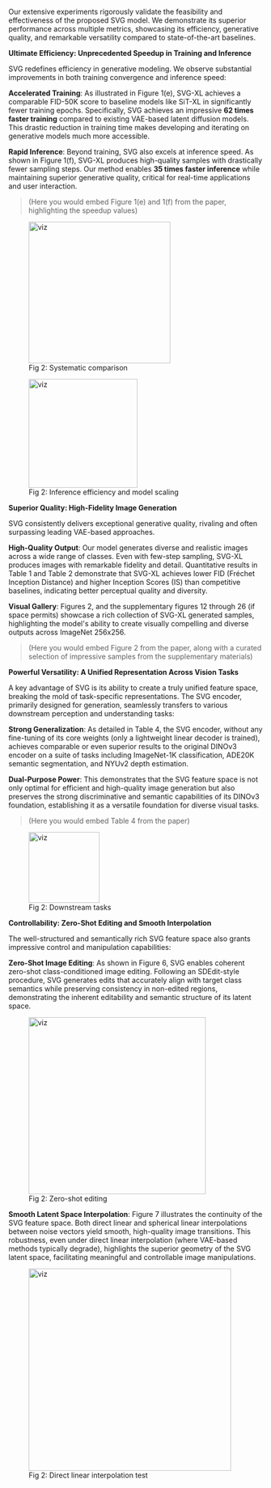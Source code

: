 
Our extensive experiments rigorously validate the feasibility and effectiveness of the proposed SVG model. We demonstrate its superior performance across multiple metrics, showcasing its efficiency, generative quality, and remarkable versatility compared to state-of-the-art baselines.

**Ultimate Efficiency: Unprecedented Speedup in Training and Inference**

SVG redefines efficiency in generative modeling. We observe substantial improvements in both training convergence and inference speed:

**Accelerated Training**: As illustrated in Figure 1(e), SVG-XL achieves a comparable FID-50K score to baseline models like SiT-XL in significantly fewer training epochs. Specifically, SVG achieves an impressive **62 times faster training** compared to existing VAE-based latent diffusion models. This drastic reduction in training time makes developing and iterating on generative models much more accessible.

**Rapid Inference**: Beyond training, SVG also excels at inference speed. As shown in Figure 1(f), SVG-XL produces high-quality samples with drastically fewer sampling steps. Our method enables **35 times faster inference** while maintaining superior generative quality, critical for real-time applications and user interaction.

> (Here you would embed Figure 1(e) and 1(f) from the paper, highlighting the speedup values)

<figure style={{
  display: 'flex',
  flexDirection: 'column',
  alignItems: 'center'
}}>
  <img src="./sys.png" alt="viz" height="280"  />
  <figcaption>Fig 2: Systematic comparison</figcaption>
</figure>

<figure style={{
  display: 'flex',
  flexDirection: 'column',
  alignItems: 'center'
}}>
  <img src="./few.png" alt="viz" height="215"  />
  <figcaption>Fig 2: Inference efficiency and model scaling</figcaption>
</figure>


**Superior Quality: High-Fidelity Image Generation**

SVG consistently delivers exceptional generative quality, rivaling and often surpassing leading VAE-based approaches.

**High-Quality Output**: Our model generates diverse and realistic images across a wide range of classes. Even with few-step sampling, SVG-XL produces images with remarkable fidelity and detail. Quantitative results in Table 1 and Table 2 demonstrate that SVG-XL achieves lower FID (Fréchet Inception Distance) and higher Inception Scores (IS) than competitive baselines, indicating better perceptual quality and diversity.

**Visual Gallery**: Figures 2, and the supplementary figures 12 through 26 (if space permits) showcase a rich collection of SVG-XL generated samples, highlighting the model's ability to create visually compelling and diverse outputs across ImageNet 256x256.

> (Here you would embed Figure 2 from the paper, along with a curated selection of impressive samples from the supplementary materials)

**Powerful Versatility: A Unified Representation Across Vision Tasks**

A key advantage of SVG is its ability to create a truly unified feature space, breaking the mold of task-specific representations. The SVG encoder, primarily designed for generation, seamlessly transfers to various downstream perception and understanding tasks:

**Strong Generalization**: As detailed in Table 4, the SVG encoder, without any fine-tuning of its core weights (only a lightweight linear decoder is trained), achieves comparable or even superior results to the original DINOv3 encoder on a suite of tasks including ImageNet-1K classification, ADE20K semantic segmentation, and NYUv2 depth estimation.

**Dual-Purpose Power**: This demonstrates that the SVG feature space is not only optimal for efficient and high-quality image generation but also preserves the strong discriminative and semantic capabilities of its DINOv3 foundation, establishing it as a versatile foundation for diverse visual tasks.

> (Here you would embed Table 4 from the paper)

<figure style={{
  display: 'flex',
  flexDirection: 'column',
  alignItems: 'center'
}}>
  <img src="./down.jpg" alt="viz" height="140"  />
  <figcaption>Fig 2: Downstream tasks</figcaption>
</figure>

**Controllability: Zero-Shot Editing and Smooth Interpolation**

The well-structured and semantically rich SVG feature space also grants impressive control and manipulation capabilities:

**Zero-Shot Image Editing**: As shown in Figure 6, SVG enables coherent zero-shot class-conditioned image editing. Following an SDEdit-style procedure, SVG generates edits that accurately align with target class semantics while preserving consistency in non-edited regions, demonstrating the inherent editability and semantic structure of its latent space.

<figure style={{
  display: 'flex',
  flexDirection: 'column',
  alignItems: 'center'
}}>
  <img src="./edit.png" alt="viz" height="350"  />
  <figcaption>Fig 2: Zero-shot editing</figcaption>
</figure>

**Smooth Latent Space Interpolation**: Figure 7 illustrates the continuity of the SVG feature space. Both direct linear and spherical linear interpolations between noise vectors yield smooth, high-quality image transitions. This robustness, even under direct linear interpolation (where VAE-based methods typically degrade), highlights the superior geometry of the SVG latent space, facilitating meaningful and controllable image manipulations.

<figure style={{
  display: 'flex',
  flexDirection: 'column',
  alignItems: 'center'
}}>
  <img src="./interpolation_linear.png" alt="viz" height="400"  />
  <figcaption>Fig 2: Direct linear interpolation test</figcaption>
</figure>